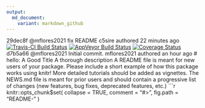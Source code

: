```yaml
---
output:
  md_document:
    variant: markdown_github
---
```

29dec8f
@mflores2021 fix README
c5sire authored 22 minutes ago
[![Travis-CI Build Status](https://travis-ci.org/mflores2021/hellokit.png?branch=master)](https://travis-ci.org/mflores2021/hellokit)
[![AppVeyor Build Status](https://ci.appveyor.com/api/projects/status/github/mflores2021/hellokit?branch=master)](https://ci.appveyor.com/project/mflores2021/hellokit)
[![Coverage Status](https://img.shields.io/coveralls/mflores2021/hellokit.svg)](https://coveralls.io/r/mflores2021/hellokit?branch=master)
d7b5a66
@mflores2021 Initial commit.
mflores2021 authored an hour ago
<!-- README.md is generated from README.Rmd. Please edit that file -->
# hello: A Good Title
A thorough description
A README file is meant for new users of your package. Please include a short example of how this package works using knitr! More detailed tutorials should be added as 
vignettes. The NEWS.md file is meant for prior users and should contain a progressive
list of changes (new features, bug fixes, deprecated features, etc.)
```r
knitr::opts_chunk$set(
  collapse = TRUE,
  comment = "#>",
  fig.path = "README-"
)
